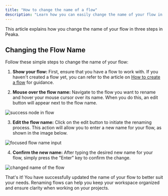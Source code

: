 ```yaml
---
title: "How to change the name of a flow"
description: "Learn how you can easily change the name of your flow in Peaka"
---
```


This article explains how you change the name of your flow in three steps in Peaka.

## Changing the Flow Name

Follow these simple steps to change the name of your flow:

1. **Show your flow:** First, ensure that you have a flow to work with. If you haven't created a flow yet, you can refer to the article on [How to create a flow](https://www.peaka.com/docs/flows/how-to-create-a-flow/) for guidance.

2. **Mouse over the flow name:** Navigate to the flow you want to rename and hover your mouse cursor over its name. When you do this, an edit button will appear next to the flow name.

<img
  src="https://cdn.peaka.com/how-to-guides/how-change-flow-name-2.png"
  alt="success node in flow"
/>

3. **Edit the flow name:** Click on the edit button to initiate the renaming process. This action will allow you to enter a new name for your flow, as shown in the image below.

<img
  src="https://cdn.peaka.com/how-to-guides/how-change-flow-name-3.png"
  alt="focused flow name input"
/>

4. **Confirm the new name:** After typing the desired new name for your flow, simply press the "Enter" key to confirm the change.

<img
  src="https://cdn.peaka.com/how-to-guides/how-change-flow-name-4.png"
  alt="changed name of the flow"
/>

That's it! You have successfully updated the name of your flow to better suit your needs. Renaming flows can help you keep your workspace organized and ensure clarity when working on your projects.
